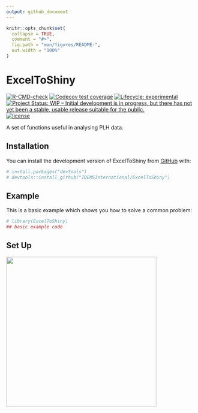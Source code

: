 ```yaml
---
output: github_document
---
```


<!-- README.md is generated from README.Rmd. Please edit that file -->

```r
knitr::opts_chunk$set(
  collapse = TRUE,
  comment = "#>",
  fig.path = "man/figures/README-",
  out.width = "100%"
)
```

# ExcelToShiny

<!-- badges: start -->
[![R-CMD-check](https://github.com/IDEMSInternational/ExcelToShiny/workflows/R-CMD-check/badge.svg)](https://github.com/IDEMSInternational/ExcelToShiny/actions)
[![Codecov test
coverage](https://codecov.io/gh/IDEMSInternational/ExcelToShiny/branch/main/graph/badge.svg)](https://app.codecov.io/gh/IDEMSInternational/ExcelToShiny?branch=main)
[![Lifecycle:
experimental](https://img.shields.io/badge/lifecycle-experimental-orange.svg)](https://lifecycle.r-lib.org/articles/stages.html#experimental)
[![Project Status: WIP – Initial development is in progress, but there
has not yet been a stable, usable release suitable for the
public.](https://www.repostatus.org/badges/latest/wip.svg)](https://www.repostatus.org/#wip)
[![license](https://img.shields.io/badge/license-LGPL%20(%3E=%203)-lightgrey.svg)](https://www.gnu.org/licenses/lgpl-3.0.en.html)
<!-- badges: end -->

A set of functions useful in analysing PLH data.

## Installation

You can install the development version of ExcelToShiny from [GitHub](https://github.com/) with:

```r
# install.packages("devtools")
# devtools::install_github("IDEMSInternational/ExcelToShiny")
```

## Example

This is a basic example which shows you how to solve a common problem:

```r
# library(ExcelToShiny)
## basic example code
```

## Set Up

<img src='plh_shiny_setup.png' height="400"/>